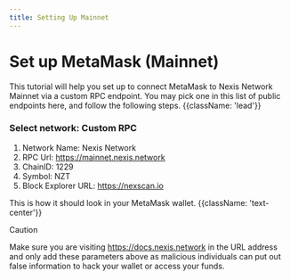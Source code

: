 ---
title: Setting Up Mainnet
---


# Set up MetaMask (Mainnet) 

This tutorial will help you set up to connect MetaMask to Nexis Network Mainnet via a custom RPC endpoint. You may pick one in this list of public endpoints here, and follow the following steps. {{className: 'lead'}}

### Select network: Custom RPC



1. Network Name: Nexis Network
2. RPC Url: https://mainnet.nexis.network​
3. ChainID: 1229
4. Symbol: NZT
5. Block Explorer URL: https://nexscan.io​


This is how it should look in your MetaMask wallet. {{className: 'text-center'}}

<Note>
Caution

Make sure you are visiting https://docs.nexis.network in the URL address and only add these parameters above as malicious individuals can put out false information to hack your wallet or access your funds.

</Note>